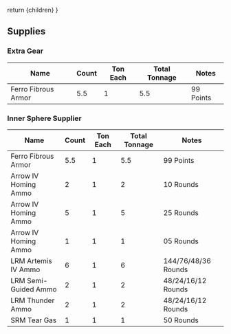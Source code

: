   return <Framework>{children}</Framework>
}

## Supplies

### Extra Gear

| Name                | Count | Ton Each | Total Tonnage | Notes     |
| ------------------- | ----- | -------- | ------------- | --------- |
| Ferro Fibrous Armor | 5.5   | 1        | 5.5           | 99 Points |

### Inner Sphere Supplier

| Name                 | Count | Ton Each | Total Tonnage | Notes               |
| -------------------- | ----- | -------- | ------------- | ------------------- |
| Ferro Fibrous Armor  | 5.5   | 1        | 5.5           | 99 Points           |
| Arrow IV Homing Ammo | 2     | 1        | 2             | 10 Rounds           |
| Arrow IV Homing Ammo | 5     | 1        | 5             | 25 Rounds           |
| Arrow IV Homing Ammo | 1     | 1        | 1             | 05 Rounds           |
| LRM Artemis IV Ammo  | 6     | 1        | 6             | 144/76/48/36 Rounds |
| LRM Semi-Guided Ammo | 2     | 1        | 2             | 48/24/16/12 Rounds  |
| LRM Thunder Ammo     | 2     | 1        | 2             | 48/24/16/12 Rounds  |
| SRM Tear Gas         | 1     | 1        | 1             | 50 Rounds           |
